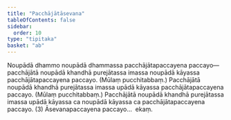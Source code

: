 ```yaml
---
title: "Pacchājātāsevana"
tableOfContents: false
sidebar:
  order: 10
type: "tipitaka"
basket: "ab"
---
```



<DynamicBreadcrumb />

<Division number="400">

<Paragraph number="3334">
Noupādā dhammo noupādā dhammassa pacchājātapaccayena paccayo—  pacchājātā noupādā khandhā purejātassa imassa noupādā kāyassa pacchājātapaccayena paccayo. (Mūlaṃ pucchitabbaṃ.) Pacchājātā noupādā khandhā purejātassa imassa upādā kāyassa pacchājātapaccayena paccayo. (Mūlaṃ pucchitabbaṃ.) Pacchājātā noupādā khandhā purejātassa imassa upādā kāyassa ca noupādā kāyassa ca pacchājātapaccayena paccayo. (3)
</Paragraph>

<Paragraph number="3335">
Āsevanapaccayena paccayo…  ekaṃ.
</Paragraph>
</Division>